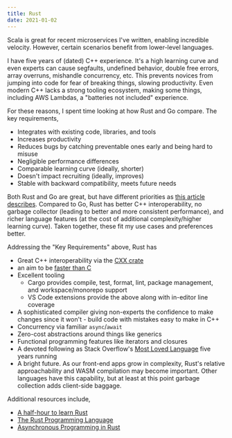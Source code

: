 ```yaml
---
title: Rust
date: 2021-01-02
---
```


Scala is great for recent microservices I've written, enabling incredible velocity. However, certain scenarios benefit from lower-level languages.

I have five years of (dated) C++ experience. It's a high learning curve and even experts can cause segfaults, undefined behavior, double free errors, array overruns, mishandle concurrency, etc. This prevents novices from jumping into code for fear of breaking things, slowing productivity. Even modern C++ lacks a strong tooling ecosystem, making some things, including AWS Lambdas, a "batteries not included" experience.

For these reasons, I spent time looking at how Rust and Go compare. The key requirements,

- Integrates with existing code, libraries, and tools
- Increases productivity
- Reduces bugs by catching preventable ones early and being hard to misuse
- Negligible performance differences
- Comparable learning curve (ideally, shorter)
- Doesn't impact recruiting (ideally, improves)
- Stable with backward compatibility, meets future needs

Both Rust and Go are great, but have different priorities as [this article describes](https://bitfieldconsulting.com/golang/rust-vs-go). Compared to Go, Rust has better C++ interoperability, no garbage collector (leading to better and more consistent performance), and richer language features (at the cost of additional complexity/higher learning curve). Taken together, these fit my use cases and preferences better.

Addressing the "Key Requirements" above, Rust has

- Great C++ interoperability via the [CXX crate](https://github.com/dtolnay/cxx)
- an aim to be [faster than C](https://benchmarksgame-team.pages.debian.net/benchmarksgame/fastest/rust.html)
- Excellent tooling
  - Cargo provides compile, test, format, lint, package management, and workspace/monorepo support
  - VS Code extensions provide the above along with in-editor line coverage
- A sophisticated compiler giving non-experts the confidence to make changes since it won't - build code with mistakes easy to make in C++
- Concurrency via familiar `async`/`await`
- Zero-cost abstractions around things like generics
- Functional programming features like iterators and closures
- A devoted following as Stack Overflow's [Most Loved Language](https://insights.stackoverflow.com/survey/2020#technology-most-loved-dreaded-and-wanted-languages-loved) five years running
- A bright future. As our front-end apps grow in complexity, Rust's relative approachability and WASM compilation may become important. Other languages have this capability, but at least at this point garbage collection adds client-side baggage.

Additional resources include,

- [A half-hour to learn Rust](https://fasterthanli.me/articles/a-half-hour-to-learn-rust)
- [The Rust Programming Language](https://doc.rust-lang.org/book/)
- [Asynchronous Programming in Rust](https://rust-lang.github.io/async-book/)
